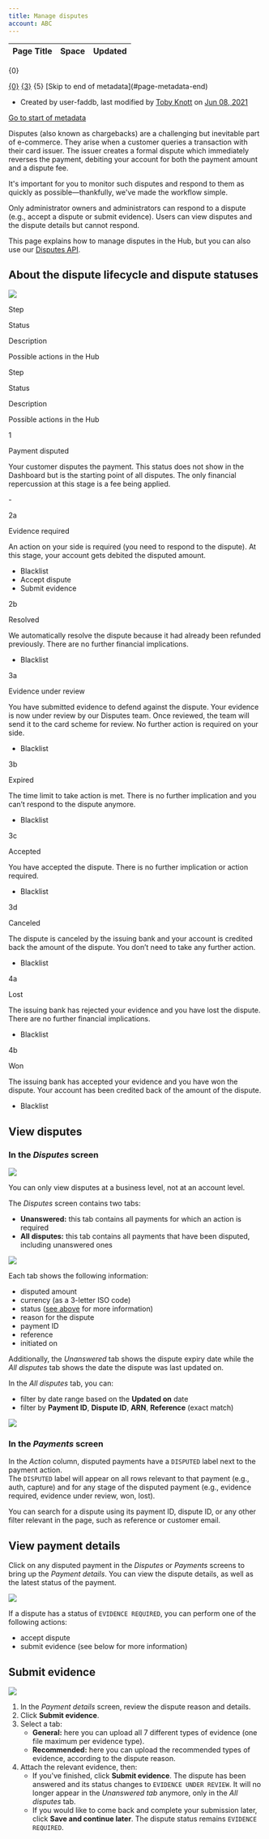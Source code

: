 ```yaml
---
title: Manage disputes
account: ABC
---
```


<table class="aui"> <thead> <tr class="header"> <th class="search-result-title">Page Title</th> <th class="search-result-space">Space</th> <th class="search-result-date">Updated</th> </tr> </thead> </table> <p class="search-result-count">{0}</p> <tr class="search-result"> <td class="search-result-title"><a href="{1}" class="content-type-{2}"><span>{0}</span></a></td> <td class="search-result-space"><a class="space" href="/display/{4}/" title="{3}">{3}</a></td> <td class="search-result-date"><span class="date" title="{6}">{5}</span></td> </tr> [Skip to end of metadata](#page-metadata-end)

*   Created by user-faddb, last modified by [Toby Knott](    /display/~toby.knott
    ) on [Jun 08, 2021](/pages/diffpagesbyversion.action?pageId=2785652&selectedPageVersions=8&selectedPageVersions=9 "Show changes")

[Go to start of metadata](#page-metadata-start)

Disputes (also known as chargebacks) are a challenging but inevitable part of e-commerce. They arise when a customer queries a transaction with their card issuer. The issuer creates a formal dispute which immediately reverses the payment, debiting your account for both the payment amount and a dispute fee.

It's important for you to monitor such disputes and respond to them as quickly as possible—thankfully, we've made the workflow simple.

Only administrator owners and administrators can respond to a dispute (e.g., accept a dispute or submit evidence). Users can view disputes and the dispute details but cannot respond.

This page explains how to manage disputes in the Hub, but you can also use our [Disputes API](/display/DOCS/Disputes+API).

About the dispute lifecycle and dispute statuses 
-------------------------------------------------

![](/download/attachments/2785652/Disputes%20flow.png?version=4&modificationDate=1621854546807&api=v2)

  

Step

Status

Description

Possible actions in the Hub

Step

Status

Description

Possible actions in the Hub

1

Payment disputed

Your customer disputes the payment. This status does not show in the Dashboard but is the starting point of all disputes. The only financial repercussion at this stage is a fee being applied.

\-

2a

Evidence required

An action on your side is required (you need to respond to the dispute). At this stage, your account gets debited the disputed amount.

*   Blacklist
*   Accept dispute
*   Submit evidence

2b

Resolved

We automatically resolve the dispute because it had already been refunded previously. There are no further financial implications.

*   Blacklist

3a

Evidence under review

You have submitted evidence to defend against the dispute. Your evidence is now under review by our Disputes team. Once reviewed, the team will send it to the card scheme for review. No further action is required on your side.

*   Blacklist

3b

Expired

The time limit to take action is met. There is no further implication and you can’t respond to the dispute anymore.

*   Blacklist

3c

Accepted

You have accepted the dispute. There is no further implication or action required.

*   Blacklist

3d

Canceled

The dispute is canceled by the issuing bank and your account is credited back the amount of the dispute. You don’t need to take any further action.

*   Blacklist

4a

Lost

The issuing bank has rejected your evidence and you have lost the dispute. There are no further financial implications.

*   Blacklist

4b

Won

The issuing bank has accepted your evidence and you have won the dispute. Your account has been credited back of the amount of the dispute.

*   Blacklist

  

View disputes
-------------

### In the _Disputes_ screen

![](/download/attachments/2785652/view-disputes.png?version=1&modificationDate=1586779575334&api=v2)

You can only view disputes at a business level, not at an account level.

The _Disputes_ screen contains two tabs:

*   **Unanswered:** this tab contains all payments for which an action is required
*   **All disputes:** this tab contains all payments that have been disputed, including unanswered ones

![](/download/attachments/2785652/disputes-screen.png?version=1&modificationDate=1586779631385&api=v2)

Each tab shows the following information:

*   disputed amount
*   currency (as a 3-letter ISO code)
*   status ([see above](#Managedisputes-lifecycleandstatuses) for more information)
*   reason for the dispute
*   payment ID
*   reference
*   initiated on

Additionally, the _Unanswered_ tab shows the dispute expiry date while the _All disputes_ tab shows the date the dispute was last updated on.

In the _All disputes_ tab, you can:

*   filter by date range based on the **Updated on** date
*   filter by **Payment ID**, **Dispute ID**, **ARN**, **Reference** (exact match)

![](/download/attachments/2785652/all-disputes.png?version=1&modificationDate=1586779798559&api=v2)

### In the _Payments_ screen

In the _Action_ column, disputed payments have a `DISPUTED` label next to the payment action.  
The `DISPUTED` label will appear on all rows relevant to that payment (e.g., auth, capture) and for any stage of the disputed payment (e.g., evidence required, evidence under review, won, lost).

You can search for a dispute using its payment ID, dispute ID, or any other filter relevant in the page, such as reference or customer email.

View payment details
--------------------

Click on any disputed payment in the _Disputes_ or _Payments_ screens to bring up the _Payment details_. You can view the dispute details, as well as the latest status of the payment.

![](/download/attachments/2785652/view-payment-details.png?version=1&modificationDate=1586779923181&api=v2)

If a dispute has a status of `EVIDENCE REQUIRED`, you can perform one of the following actions:

*   accept dispute
*   submit evidence (see below for more information)

Submit evidence
---------------

![](/download/attachments/2785652/submit-evidence.png?version=1&modificationDate=1586780030525&api=v2)

1.  In the _Payment details_ screen, review the dispute reason and details.
2.  Click **Submit evidence**.
3.  Select a tab:
    *   **General:** here you can upload all 7 different types of evidence (one file maximum per evidence type).
    *   **Recommended:** here you can upload the recommended types of evidence, according to the dispute reason.
4.  Attach the relevant evidence, then:
    *   If you've finished, click **Submit evidence**. The dispute has been answered and its status changes to `EVIDENCE UNDER REVIEW`. It will no longer appear in the _Unanswered tab_ anymore, only in the _All disputes_ tab.
    *   If you would like to come back and complete your submission later, click **Save and continue later**. The dispute status remains `EVIDENCE REQUIRED`.

